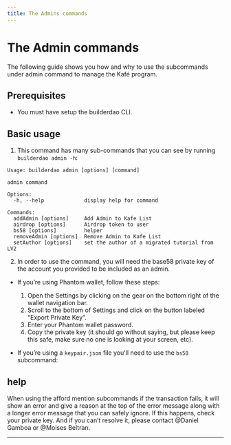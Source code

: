 ```yaml
---
title: The Admins commands
---
```



# The Admin commands

The following guide shows you how and why to use the subcommands under admin command to manage the Kafé program.

## Prerequisites

- You must have setup the builderdao CLI.

## Basic usage

1. This command has many sub-commands that you can see by running `builderdao admin -h`:

```text
Usage: builderdao admin [options] [command]

admin command

Options:
  -h, --help             display help for command

Commands:
  addAdmin [options]     Add Admin to Kafe List
  airdrop [options]      Airdrop token to user
  bs58 [options]         helper
  removeAdmin [options]  Remove Admin to Kafe List
  setAuthor [options]    set the author of a migrated tutorial from LV2
```

2. In order to use the command, you will need the base58 private key of the account you provided to be included as an admin.

- If you’re using Phantom wallet, follow these steps:

  1. Open the Settings by clicking on the gear on the bottom right of the wallet navigation bar.
  2. Scroll to the bottom of Settings and click on the button labeled “Export Private Key”.
  3. Enter your Phantom wallet password.
  4. Copy the private key (it should go without saying, but please keep this safe, make sure no one is looking at your screen, etc).

- If you’re using a `keypair.json` file you'll need to use the `bs58` subcommand:

## help

When using the afford mention subcommands if the transaction fails, it will show an error and give a reason at the top of the error message along with a longer error message that you can safely ignore. If this happens, check your private key. And if you can’t resolve it, please contact @Daniel Gamboa or @Moises Beltran.

---

<Authors path="apps/docs/pages/builderdao-cli/solana-admin.mdx" />
